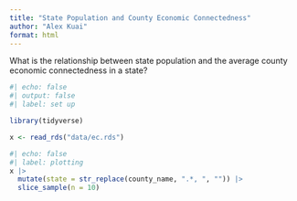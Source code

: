 ```yaml
---
title: "State Population and County Economic Connectedness"
author: "Alex Kuai"
format: html
---
```


What is the relationship between state population and the average county economic connectedness in a state?

```r
#| echo: false
#| output: false
#| label: set up

library(tidyverse)

x <- read_rds("data/ec.rds")
```



```r
#| echo: false
#| label: plotting
x |> 
  mutate(state = str_replace(county_name, ".*, ", "")) |> 
  slice_sample(n = 10)

```


